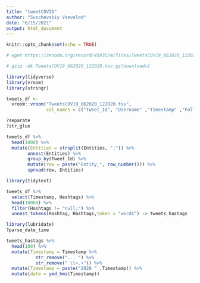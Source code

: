 ```yaml
---
title: "tweetCOVID"
author: "Suschevskiy Vsevolod"
date: "6/15/2021"
output: html_document
---
```


```r
knitr::opts_chunk$set(echo = TRUE)
```

```r
# wget https://zenodo.org/record/4593524/files/TweetsCOV19_062020_122020.tsv.gz?download=1

# gzip -dk TweetsCOV19_062020_122020.tsv.gz?download=1
```


```r
library(tidyverse)
library(vroom)
library(stringr)
```

```r
tweets_df <-
  vroom::vroom("TweetsCOV19_062020_122020.tsv", 
               col_names = c("Tweet_Id", "Username" ,"Timestamp" ,"Followers", "Friends", "Retweets", "Favorites", "Entities" ,"Sentiment", "Mentions" ,"Hashtags","URLs"))

```

```r
?separate
?str_glue

tweets_df %>% 
  head(1000) %>% 
  mutate(Entities = strsplit(Entities, ";")) %>%
        unnest(Entities) %>%
        group_by(Tweet_Id) %>%
        mutate(row = paste("Entity_", row_number())) %>%
        spread(row, Entities)
```

```r
library(tidytext)

tweets_df %>% 
  select(Timestamp, Hashtags) %>%
  head(10000) %>% 
  filter(Hashtags != "null;") %>% 
  unnest_tokens(Hashtag, Hashtags,token = "words") -> tweets_hastags
```

```r
library(lubridate)
?parse_date_time

tweets_hastags %>% 
  head(100) %>% 
  mutate(Timestamp = Timestamp %>% 
           str_remove("... ") %>% 
           str_remove(" \\+.+")) %>%
  mutate(Timestamp = paste("2020 " ,Timestamp)) %>% 
  mutate(date = ymd_hms(Timestamp))
```

